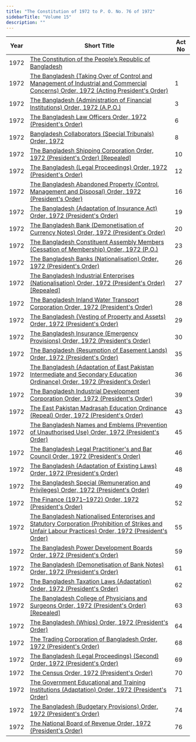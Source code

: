 ```yaml
---
title: "The Constitution of 1972 to P. O. No. 76 of 1972"
sidebarTitle: "Volume 15"
description: ""
---
```


| Year | Short Title | Act No |
|------|-------------|--------|
| 1972 | [The Constitution of the People‌‌‍’s Republic of Bangladesh](/laws/volume-15/act-367) |  |
| 1972 | [The Bangladesh (Taking Over of Control and Management of Industrial and Commercial Concerns) Order, 1972 (Acting President's Order)](/laws/volume-15/act-368) | 1 |
| 1972 | [The Bangladesh (Administration of Financial Institutions) Order, 1972 (A.P.O.)](/laws/volume-15/act-369) | 3 |
| 1972 | [The Bangladesh Law Officers Order, 1972 (President's Order)](/laws/volume-15/act-370) | 6 |
| 1972 | [Bangladesh Collaborators (Special Tribunals) Order, 1972](/laws/volume-15/act-1310) | 8 |
| 1972 | [The Bangladesh Shipping Corporation Order, 1972 (President's Order) [Repealed]](/laws/volume-15/act-371) | 10 |
| 1972 | [The Bangladesh (Legal Proceedings) Order, 1972 (President's Order)](/laws/volume-15/act-372) | 12 |
| 1972 | [The Bangladesh Abandoned Property (Control, Management and Disposal) Order, 1972 (President's Order)](/laws/volume-15/act-373) | 16 |
| 1972 | [The Bangladesh (Adaptation of Insurance Act) Order, 1972 (President's Order)](/laws/volume-15/act-374) | 19 |
| 1972 | [The Bangladesh Bank (Demonetisation of Currency Notes) Order, 1972 (President's Order)](/laws/volume-15/act-375) | 20 |
| 1972 | [The Bangladesh Constituent Assembly Members (Cessation of Membership) Order, 1972 (P.O.)](/laws/volume-15/act-376) | 23 |
| 1972 | [The Bangladesh Banks (Nationalisation) Order, 1972 (President's Order)](/laws/volume-15/act-377) | 26 |
| 1972 | [The Bangladesh Industrial Enterprises (Nationalisation) Order, 1972 (President's Order) [Repealed]](/laws/volume-15/act-378) | 27 |
| 1972 | [The Bangladesh Inland Water Transport Corporation Order, 1972 (President's Order)](/laws/volume-15/act-379) | 28 |
| 1972 | [The Bangladesh (Vesting of Property and Assets) Order, 1972 (President's Order)](/laws/volume-15/act-380) | 29 |
| 1972 | [The Bangladesh Insurance (Emergency Provisions) Order, 1972 (President's Order)](/laws/volume-15/act-381) | 30 |
| 1972 | [The Bangladesh (Resumption of Easement Lands) Order, 1972 (President's Order)](/laws/volume-15/act-382) | 35 |
| 1972 | [The Bangladesh (Adaptation of East Pakistan Intermediate and Secondary Education Ordinance) Order, 1972 (President's Order)](/laws/volume-15/act-383) | 36 |
| 1972 | [The Bangladesh Industrial Development Corporation Order, 1972 (President's Order)](/laws/volume-15/act-384) | 39 |
| 1972 | [The East Pakistan Madrasah Education Ordinance (Repeal) Order, 1972 (President's Order)](/laws/volume-15/act-385) | 43 |
| 1972 | [The Bangladesh Names and Emblems (Prevention of Unauthorised Use) Order, 1972 (President's Order)](/laws/volume-15/act-386) | 45 |
| 1972 | [The Bangladesh Legal Practitioner's and Bar Council Order, 1972 (President's Order)](/laws/volume-15/act-387) | 46 |
| 1972 | [The Bangladesh (Adaptation of Existing Laws) Order, 1972 (President's Order)](/laws/volume-15/act-388) | 48 |
| 1972 | [The Bangladesh Special (Remuneration and Privileges) Order, 1972 (President's Order)](/laws/volume-15/act-389) | 49 |
| 1972 | [The Finance (1971–1972) Order, 1972 (President's Order)](/laws/volume-15/act-390) | 52 |
| 1972 | [The Bangladesh Nationalised Enterprises and Statutory Corporation (Prohibition of Strikes and Unfair Labour Practices) Order, 1972 (President's Order)](/laws/volume-15/act-391) | 55 |
| 1972 | [The Bangladesh Power Development Boards Order, 1972 (President's Order)](/laws/volume-15/act-392) | 59 |
| 1972 | [The Bangladesh (Demonetisation of Bank Notes) Order, 1972 (President's Order)](/laws/volume-15/act-393) | 61 |
| 1972 | [The Bangladesh Taxation Laws (Adaptation) Order, 1972 (President's Order)](/laws/volume-15/act-394) | 62 |
| 1972 | [The Bangladesh College of Physicians and Surgeons Order, 1972 (President's Order) [Repealed]](/laws/volume-15/act-395) | 63 |
| 1972 | [The Bangladesh (Whips) Order, 1972 (President's Order)](/laws/volume-15/act-396) | 64 |
| 1972 | [The Trading Corporation of Bangladesh Order, 1972 (President's Order)](/laws/volume-15/act-397) | 68 |
| 1972 | [The Bangladesh (Legal Proceedings) (Second) Order, 1972 (President's Order)](/laws/volume-15/act-398) | 69 |
| 1972 | [The Census Order, 1972 (President's Order)](/laws/volume-15/act-399) | 70 |
| 1972 | [The Government Educational and Training Institutions (Adaptation) Order, 1972 (President's Order)](/laws/volume-15/act-400) | 71 |
| 1972 | [The Bangladesh (Budgetary Provisions) Order, 1972 (President's Order)](/laws/volume-15/act-401) | 74 |
| 1972 | [The National Board of Revenue Order, 1972 (President's Order)](/laws/volume-15/act-402) | 76 |
